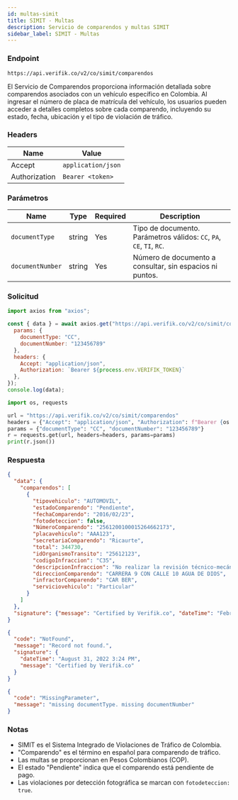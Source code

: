 ```yaml
---
id: multas-simit
title: SIMIT - Multas
description: Servicio de comparendos y multas SIMIT
sidebar_label: SIMIT - Multas
---
```



### Endpoint

```
https://api.verifik.co/v2/co/simit/comparendos
```

El Servicio de Comparendos proporciona información detallada sobre comparendos asociados con un vehículo específico en Colombia. Al ingresar el número de placa de matrícula del vehículo, los usuarios pueden acceder a detalles completos sobre cada comparendo, incluyendo su estado, fecha, ubicación y el tipo de violación de tráfico.

### Headers

| Name | Value |
| --- | --- |
| Accept | `application/json` |
| Authorization | `Bearer <token>` |

### Parámetros

| Name | Type | Required | Description |
| --- | --- | --- | --- |
| `documentType` | string | Yes | Tipo de documento. Parámetros válidos: `CC`, `PA`, `CE`, `TI`, `RC`. |
| `documentNumber` | string | Yes | Número de documento a consultar, sin espacios ni puntos. |

### Solicitud

<Tabs>
  <TabItem value="node" label="Node.js">

```javascript
import axios from "axios";

const { data } = await axios.get("https://api.verifik.co/v2/co/simit/comparendos", {
  params: { 
    documentType: "CC", 
    documentNumber: "123456789" 
  },
  headers: { 
    Accept: "application/json", 
    Authorization: `Bearer ${process.env.VERIFIK_TOKEN}` 
  },
});
console.log(data);
```

  </TabItem>
  <TabItem value="python" label="Python">

```python
import os, requests

url = "https://api.verifik.co/v2/co/simit/comparendos"
headers = {"Accept": "application/json", "Authorization": f"Bearer {os.getenv('VERIFIK_TOKEN')}"}
params = {"documentType": "CC", "documentNumber": "123456789"}
r = requests.get(url, headers=headers, params=params)
print(r.json())
```

  </TabItem>
</Tabs>

### Respuesta

<Tabs>
  <TabItem value="200" label="200">

```json
{
  "data": {
    "comparendos": [
      {
        "tipovehiculo": "AUTOMOVIL",
        "estadoComparendo": "Pendiente",
        "fechaComparendo": "2016/02/23",
        "fotodeteccion": false,
        "NúmeroComparendo": "2561200100015264662173",
        "placavehiculo": "AAA123",
        "secretariaComparendo": "Ricaurte",
        "total": 344730,
        "idOrganismoTransito": "25612123",
        "codigoInfraccion": "C35",
        "descripcionInfraccion": "No realizar la revisión técnico-mecánica en el plazo legal establecido o cuando el vehiculo no se encuentre en adecuadas condiciones técnico-mecánicas o de emisión de gases, aun cuando porte los certificados correspondientes.",
        "direccionComparendo": "CARRERA 9 CON CALLE 10 AGUA DE DIOS",
        "infractorComparendo": "CAR BER",
        "serviciovehiculo": "Particular"
      }
    ]
  },
  "signature": {"message": "Certified by Verifik.co", "dateTime": "February 13, 2023 6:17 AM"}
}
```

  </TabItem>
  <TabItem value="404" label="404">

```json
{
  "code": "NotFound",
  "message": "Record not found.",
  "signature": {
    "dateTime": "August 31, 2022 3:24 PM",
    "message": "Certified by Verifik.co"
  }
}
```

  </TabItem>
  <TabItem value="409" label="409">

```json
{
  "code": "MissingParameter",
  "message": "missing documentType. missing documentNumber"
}
```

  </TabItem>
</Tabs>

### Notas

- SIMIT es el Sistema Integrado de Violaciones de Tráfico de Colombia.
- "Comparendo" es el término en español para comparendo de tráfico.
- Las multas se proporcionan en Pesos Colombianos (COP).
- El estado "Pendiente" indica que el comparendo está pendiente de pago.
- Las violaciones por detección fotográfica se marcan con `fotodeteccion: true`.
